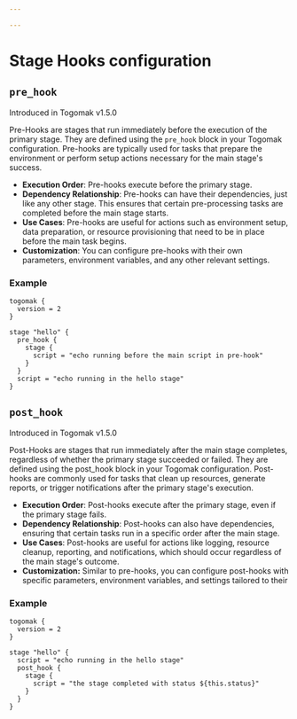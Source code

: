 ```yaml
---

---
```



# Stage Hooks configuration

## `pre_hook`

<Callout type="info" emoji="ℹ️">
  Introduced in Togomak v1.5.0
</Callout>

Pre-Hooks are stages that run immediately before the execution of the primary stage.
They are defined using the `pre_hook` block in your Togomak configuration.
Pre-hooks are typically used for tasks that prepare the environment or perform setup
actions necessary for the main stage's success.

- **Execution Order**: Pre-hooks execute before the primary stage.
- **Dependency Relationship**: Pre-hooks can have their dependencies, just like any other stage. This ensures that certain pre-processing tasks are completed before the main stage starts.
- **Use Cases**: Pre-hooks are useful for actions such as environment setup, data preparation, or resource provisioning that need to be in place before the main task begins.
- **Customization**: You can configure pre-hooks with their own parameters, environment variables, and any other relevant settings.

### Example

```hcl filename="togomak.hcl copy"
togomak {
  version = 2
}

stage "hello" {
  pre_hook {
    stage {
      script = "echo running before the main script in pre-hook"
    }
  }
  script = "echo running in the hello stage"
}
```

## `post_hook`

<Callout type="info" emoji="ℹ️">
  Introduced in Togomak v1.5.0
</Callout>

Post-Hooks are stages that run immediately after the main stage completes, regardless of whether the primary stage succeeded or failed. They are defined using the post_hook block in your Togomak configuration. Post-hooks are commonly used for tasks that clean up resources, generate reports, or trigger notifications after the primary stage's execution.

- **Execution Order**: Post-hooks execute after the primary stage, even if the primary stage fails.
- **Dependency Relationship**: Post-hooks can also have dependencies, ensuring that certain tasks run in a specific order after the main stage.
- **Use Cases**: Post-hooks are useful for actions like logging, resource cleanup, reporting, and notifications, which should occur regardless of the main stage's outcome.
- **Customization:** Similar to pre-hooks, you can configure post-hooks with specific parameters, environment variables, and settings tailored to their

### Example

```hcl filename="togomak.hcl copy"
togomak {
  version = 2
}

stage "hello" {
  script = "echo running in the hello stage"
  post_hook {
    stage {
      script = "the stage completed with status ${this.status}"
    }
  }
}
```
